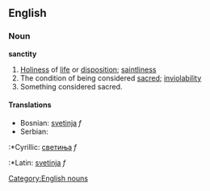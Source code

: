 ==English==
===Noun===
[[Category:English nouns]]
'''sanctity'''
#[[Holiness]] of [[life]] or [[disposition]]; [[saintliness]] 
#The condition of being considered [[sacred]]; [[inviolability]] 
#Something considered sacred.
====Translations====
*Bosnian: [[svetinja]] ''f''
*Serbian:
:*Cyrillic: [[светиња]] ''f''
:*Latin: [[svetinja]] ''f''
